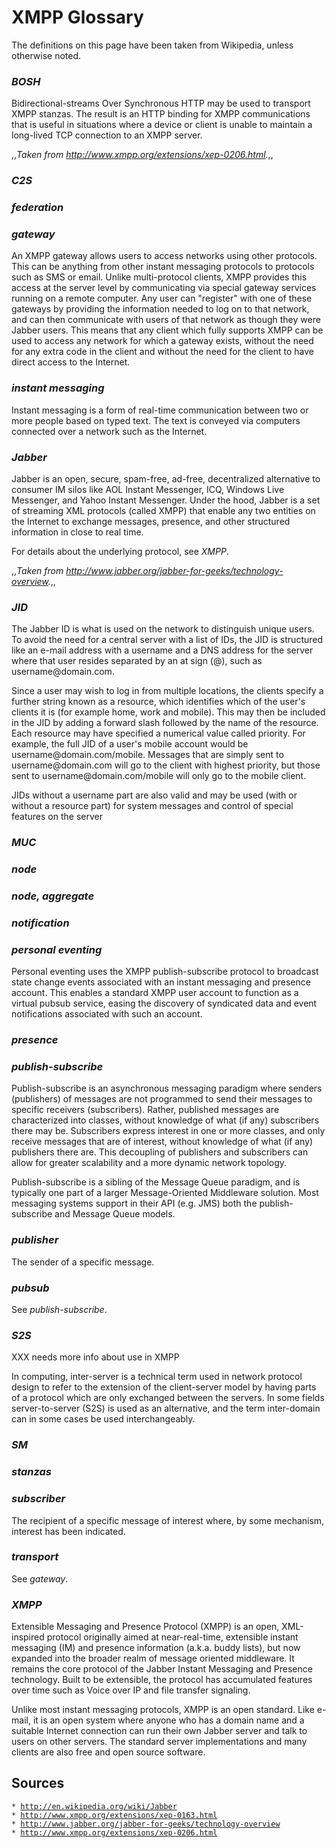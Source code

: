 = XMPP Glossary =

The definitions on this page have been taken from Wikipedia, unless otherwise noted.

=== ''  '' ===

=== ''  '' ===

=== '' BOSH '' ===

Bidirectional-streams Over Synchronous HTTP may be used to transport XMPP stanzas. The result is an HTTP binding for XMPP communications that is useful in situations where a device or client is unable to maintain a long-lived TCP connection to an XMPP server.

,,''Taken from http://www.xmpp.org/extensions/xep-0206.html.'',,

=== '' C2S '' ===

=== ''  '' ===

=== ''  '' ===

=== '' federation '' ===

=== '' gateway '' ===

An XMPP gateway allows users to access networks using other protocols. This can be anything from other instant messaging protocols to protocols such as SMS or email. Unlike multi-protocol clients, XMPP provides this access at the server level by communicating via special gateway services running on a remote computer. Any user can "register" with one of these gateways by providing the information needed to log on to that network, and can then communicate with users of that network as though they were Jabber users. This means that any client which fully supports XMPP can be used to access any network for which a gateway exists, without the need for any extra code in the client and without the need for the client to have direct access to the Internet.

=== '' instant messaging '' ===

Instant messaging is a form of real-time communication between two or more people based on typed text. The text is conveyed via computers connected over a network such as the Internet.

=== '' Jabber '' ===

Jabber is an open, secure, spam-free, ad-free, decentralized alternative to consumer IM silos like AOL Instant Messenger, ICQ, Windows Live Messenger, and Yahoo Instant Messenger. Under the hood, Jabber is a set of streaming XML protocols (called XMPP) that enable any two entities on the Internet to exchange messages, presence, and other structured information in close to real time.

For details about the underlying protocol, see ''XMPP''.

,,''Taken from http://www.jabber.org/jabber-for-geeks/technology-overview.'',,

=== '' JID '' ===

The Jabber ID is what is used on the network to distinguish unique users. To avoid the need for a central server with a list of IDs, the JID is structured like an e-mail address with a username and a DNS address for the server where that user resides separated by an at sign (@), such as username@domain.com.

Since a user may wish to log in from multiple locations, the clients specify a further string known as a resource, which identifies which of the user's clients it is (for example home, work and mobile). This may then be included in the JID by adding a forward slash followed by the name of the resource. Each resource may have specified a numerical value called priority. For example, the full JID of a user's mobile account would be username@domain.com/mobile. Messages that are simply sent to username@domain.com will go to the client with highest priority, but those sent to username@domain.com/mobile will only go to the mobile client.

JIDs without a username part are also valid and may be used (with or without a resource part) for system messages and control of special features on the server

=== ''  '' ===

=== ''  '' ===

=== '' MUC '' ===

=== '' node '' ===

=== '' node, aggregate '' ===

=== '' notification '' ===

=== ''  '' ===

=== ''  '' ===

=== ''  '' ===

=== '' personal eventing '' ===

Personal eventing uses the XMPP publish-subscribe protocol to broadcast state change events associated with an instant messaging and presence account. This enables a standard XMPP user account to function as a virtual pubsub service, easing the discovery of syndicated data and event notifications associated with such an account.

=== '' presence '' ===

=== ''  '' ===

=== '' publish-subscribe '' ===

Publish-subscribe is an asynchronous messaging paradigm where senders (publishers) of messages are not programmed to send their messages to specific receivers (subscribers). Rather, published messages are characterized into classes, without knowledge of what (if any) subscribers there may be. Subscribers express interest in one or more classes, and only receive messages that are of interest, without knowledge of what (if any) publishers there are. This decoupling of publishers and subscribers can allow for greater scalability and a more dynamic network topology.

Publish-subscribe is a sibling of the Message Queue paradigm, and is typically one part of a larger Message-Oriented Middleware solution. Most messaging systems support in their API (e.g. JMS) both the publish-subscribe and Message Queue models.

=== '' publisher '' ===

The sender of a specific message.

=== '' pubsub '' ===

See ''publish-subscribe''.

=== ''  '' ===

=== ''  '' ===

=== '' S2S '' ===

XXX needs more info about use in XMPP

In computing, inter-server is a technical term used in network protocol design to refer to the extension of the client-server model by having parts of a protocol which are only exchanged between the servers. In some fields server-to-server (S2S) is used as an alternative, and the term inter-domain can in some cases be used interchangeably.

=== '' SM '' ===

=== '' stanzas '' ===

=== '' subscriber '' ===

The recipient of a specific message of interest where, by some mechanism, interest has been indicated.

=== '' transport '' ===

See ''gateway''.

=== ''  '' ===

=== '' XMPP '' ===

Extensible Messaging and Presence Protocol (XMPP) is an open, XML-inspired protocol originally aimed at near-real-time, extensible instant messaging (IM) and presence information (a.k.a. buddy lists), but now expanded into the broader realm of message oriented middleware. It remains the core protocol of the Jabber Instant Messaging and Presence technology. Built to be extensible, the protocol has accumulated features over time such as Voice over IP and file transfer signaling.

Unlike most instant messaging protocols, XMPP is an open standard. Like e-mail, it is an open system where anyone who has a domain name and a suitable Internet connection can run their own Jabber server and talk to users on other servers. The standard server implementations and many clients are also free and open source software.

=== ''  '' ===

=== ''  '' ===

=== ''  '' ===

=== ''  '' ===

=== ''  '' ===

=== ''  '' ===

=== ''  '' ===

=== ''  '' ===

=== ''  '' ===

=== ''  '' ===

=== ''  '' ===

=== ''  '' ===

=== ''  '' ===

=== ''  '' ===

== Sources ==
 * http://en.wikipedia.org/wiki/Jabber
 * http://www.xmpp.org/extensions/xep-0163.html
 * http://www.jabber.org/jabber-for-geeks/technology-overview
 * http://www.xmpp.org/extensions/xep-0206.html